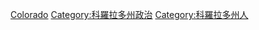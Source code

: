[[Category:美國各州政治人物|Colorado]]
[[Category:科羅拉多州政治|Category:科羅拉多州政治]]
[[Category:科羅拉多州人|Category:科羅拉多州人]]